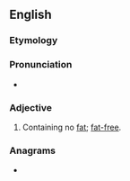 ==English==

===Etymology===
{{prefix|en|non|fat}}

===Pronunciation===
* {{IPA|/ˈnɒnfæt/|lang=en}}
{{rfap|lang=en}}

===Adjective===
{{en-adj|-}}

# Containing no [[fat]]; [[fat-free]].

===Anagrams===
* {{anagrams|en|Fontan}}